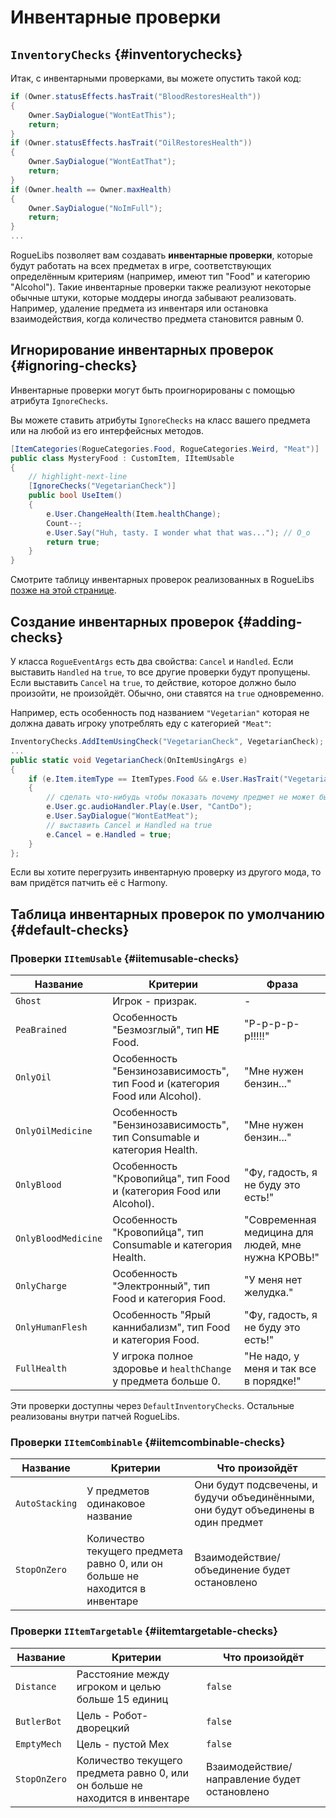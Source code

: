 # Инвентарные проверки


## `InventoryChecks` {#inventorychecks}

Итак, с инвентарными проверками, вы можете опустить такой код:

```csharp
if (Owner.statusEffects.hasTrait("BloodRestoresHealth"))
{
    Owner.SayDialogue("WontEatThis");
    return;
}
if (Owner.statusEffects.hasTrait("OilRestoresHealth"))
{
    Owner.SayDialogue("WontEatThat");
    return;
}
if (Owner.health == Owner.maxHealth)
{
    Owner.SayDialogue("NoImFull");
    return;
}
...
```

RogueLibs позволяет вам создавать **инвентарные проверки**, которые будут работать на всех предметах в игре, соответствующих определённым критериям (например, имеют тип "Food" и категорию "Alcohol"). Такие инвентарные проверки также реализуют некоторые обычные штуки, которые моддеры иногда забывают реализовать. Например, удаление предмета из инвентаря или остановка взаимодействия, когда количество предмета становится равным 0.

## Игнорирование инвентарных проверок {#ignoring-checks}

Инвентарные проверки могут быть проигнорированы с помощью атрибута `IgnoreChecks`.

Вы можете ставить атрибуты `IgnoreChecks` на класс вашего предмета или на любой из его интерфейсных методов.

```csharp
[ItemCategories(RogueCategories.Food, RogueCategories.Weird, "Meat")]
public class MysteryFood : CustomItem, IItemUsable
{
    // highlight-next-line
    [IgnoreChecks("VegetarianCheck")]
    public bool UseItem()
    {
        e.User.ChangeHealth(Item.healthChange);
        Count--;
        e.User.Say("Huh, tasty. I wonder what that was..."); // O_o
        return true;
    }
}
```

Смотрите таблицу инвентарных проверок реализованных в RogueLibs [позже на этой странице](#default-checks).

## Создание инвентарных проверок {#adding-checks}

У класса `RogueEventArgs` есть два свойства: `Cancel` и `Handled`. Если выставить `Handled` на `true`, то все другие проверки будут пропущены. Если выставить `Cancel` на `true`, то действие, которое должно было произойти, не произойдёт. Обычно, они ставятся на `true` одновременно.

Например, есть особенность под названием `"Vegetarian"` которая не должна давать игроку употреблять еду с категорией `"Meat"`:

```csharp
InventoryChecks.AddItemUsingCheck("VegetarianCheck", VegetarianCheck);
...
public static void VegetarianCheck(OnItemUsingArgs e)
{
    if (e.Item.itemType == ItemTypes.Food && e.User.HasTrait("Vegetarian") && e.Item.Categories.Contains("Meat"))
    {
        // сделать что-нибудь чтобы показать почему предмет не может быть использован
        e.User.gc.audioHandler.Play(e.User, "CantDo");
        e.User.SayDialogue("WontEatMeat");
        // выставить Cancel и Handled на true
        e.Cancel = e.Handled = true;
    }
};
```

Если вы хотите перегрузить инвентарную проверку из другого мода, то вам придётся патчить её с Harmony.

## Таблица инвентарных проверок по умолчанию {#default-checks}

### Проверки `IItemUsable` {#iitemusable-checks}

Название            | Критерии                                                                   | Фраза
--------------------|----------------------------------------------------------------------------|------
`Ghost`             | Игрок - призрак.                                                           | -
`PeaBrained`        | Особенность "Безмозглый", тип **НЕ** Food.                                 | "Р-р-р-р-р!!!!!"
`OnlyOil`           | Особенность "Бензинозависимость", тип Food и (категория Food или Alcohol). | "Мне нужен бензин..."
`OnlyOilMedicine`   | Особенность "Бензинозависимость", тип Consumable и категория Health.       | "Мне нужен бензин..."
`OnlyBlood`         | Особенность "Кровопийца", тип Food и (категория Food или Alcohol).         | "Фу, гадость, я не буду это есть!"
`OnlyBloodMedicine` | Особенность "Кровопийца", тип Consumable и категория Health.               | "Современная медицина для людей, мне нужна КРОВЬ!"
`OnlyCharge`        | Особенность "Электронный", тип Food и категория Food.                      | "У меня нет желудка."
`OnlyHumanFlesh`    | Особенность "Ярый каннибализм", тип Food и категория Food.                 | "Фу, гадость, я не буду это есть!"
`FullHealth`        | У игрока полное здоровье и `healthChange` у предмета больше 0.             | "Не надо, у меня и так все в порядке!"

Эти проверки доступны через `DefaultInventoryChecks`. Остальные реализованы внутри патчей RogueLibs.

### Проверки `IItemCombinable` {#iitemcombinable-checks}

Название       | Критерии                                                                     | Что произойдёт
---------------|------------------------------------------------------------------------------|---------------
`AutoStacking` | У предметов одинаковое название                                              | Они будут подсвечены, и будучи объединёнными, они будут объединены в один предмет
`StopOnZero`   | Количество текущего предмета равно 0, или он больше не находится в инвентаре | Взаимодействие/объединение будет остановлено

### Проверки `IItemTargetable` {#iitemtargetable-checks}

Название     | Критерии                                                                     | Что произойдёт
-------------|------------------------------------------------------------------------------|---------------
`Distance`   | Расстояние между игроком и целью больше 15 единиц                            | `false`
`ButlerBot`  | Цель - Робот-дворецкий                                                       | `false`
`EmptyMech`  | Цель - пустой Мех                                                            | `false`
`StopOnZero` | Количество текущего предмета равно 0, или он больше не находится в инвентаре | Взаимодействие/направление будет остановлено